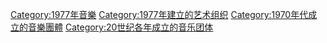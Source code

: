 {{Commons cat|Musical groups established in 1977}}
{{Cat topic in year|topic=成立的音樂團體|year=1977}}

[[Category:1977年音樂|Category:1977年音樂]]
[[Category:1977年建立的艺术组织|Category:1977年建立的艺术组织]]
[[Category:1970年代成立的音樂團體|Category:1970年代成立的音樂團體]]
[[Category:20世纪各年成立的音乐团体|Category:20世纪各年成立的音乐团体]]